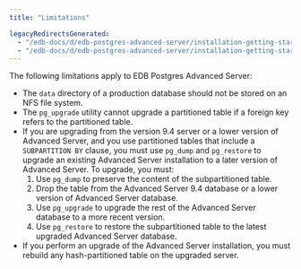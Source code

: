 ```yaml
---
title: "Limitations"

legacyRedirectsGenerated:
  - "/edb-docs/d/edb-postgres-advanced-server/installation-getting-started/upgrade-guide/13/limitations.html"
  - "/edb-docs/d/edb-postgres-advanced-server/installation-getting-started/upgrade-guide/latest/limitations.html"
---
```


The following limitations apply to EDB Postgres Advanced Server:

-   The `data` directory of a production database should not be stored on an NFS file system.
-   The `pg_upgrade` utility cannot upgrade a partitioned table if a foreign key refers to the partitioned table.
-   If you are upgrading from the version 9.4 server or a lower version of Advanced Server, and you use partitioned tables that include a `SUBPARTITION BY` clause, you must use `pg_dump` and `pg_restore` to upgrade an existing Advanced Server installation to a later version of Advanced Server. To upgrade, you must:
    1.  Use `pg_dump` to preserve the content of the subpartitioned table.
    2.  Drop the table from the Advanced Server 9.4 database or a lower version of Advanced Server database.
    3.  Use `pg_upgrade` to upgrade the rest of the Advanced Server database to a more recent version.
    4.  Use `pg_restore` to restore the subpartitioned table to the latest upgraded Advanced Server database.
-   If you perform an upgrade of the Advanced Server installation, you must rebuild any hash-partitioned table on the upgraded server.

